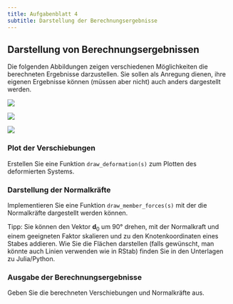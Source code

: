```yaml
---
title: Aufgabenblatt 4
subtitle: Darstellung der Berechnungsergebnisse
---
```


## Darstellung von Berechnungsergebnissen

Die folgenden Abbildungen zeigen verschiedenen Möglichkeiten die berechneten Ergebnisse darzustellen. Sie sollen als Anregung dienen, ihre eigenen Ergebnisse können (müssen aber nicht) auch anders dargestellt werden.

::: {layout-ncol=3}
![](bilder/deformation.png)

![](bilder/memberForces.png)

![](bilder/results.png)
:::

### Plot der Verschiebungen 

Erstellen Sie eine Funktion `draw_deformation(s)` zum Plotten des deformierten Systems.

### Darstellung der Normalkräfte

Implementieren Sie eine Funktion `draw_member_forces(s)` mit der die Normalkräfte dargestellt werden können.

Tipp: Sie können den Vektor $\mathbf{d}_0$ um 90° drehen, mit der Normalkraft und einem geeigneten Faktor skalieren und zu den Knotenkoordinaten eines Stabes addieren. Wie Sie die Flächen darstellen (falls gewünscht, man könnte auch Linien verwenden wie in RStab) finden Sie in den Unterlagen zu Julia/Python.

### Ausgabe der Berechnungsergebnisse

Geben Sie die berechneten Verschiebungen und Normalkräfte aus. 
